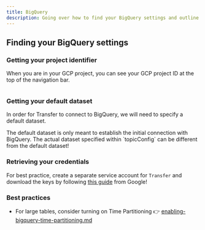 ```yaml
---
title: BigQuery
description: Going over how to find your BigQuery settings and outline the typing support.
---
```


## Finding your BigQuery settings

### Getting your project identifier

When you are in your GCP project, you can see your GCP project ID at the top of the navigation bar.

<Frame><img src="/assets/image (34).png" alt="" /></Frame>

### Getting your default dataset

In order for Transfer to connect to BigQuery, we will need to specify a default dataset.&#x20;

<Info>
The default dataset is only meant to establish the initial connection with BigQuery. The actual dataset specified within `topicConfig` can be different from the default dataset!
</Info>

<Frame><img src="/assets/image (15).png" alt="" /></Frame>

### Retrieving your credentials

For best practice, create a separate service account for `Transfer` and download the keys by following [this guide](https://cloud.google.com/iam/docs/creating-managing-service-account-keys#creating) from Google!

### Best practices

* For large tables, consider turning on Time Partitioning 👉 [enabling-bigquery-time-partitioning.md](../tutorials/enabling-bigquery-time-partitioning.md "mention")
